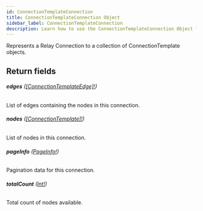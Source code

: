 ```yaml
---
id: ConnectionTemplateConnection
title: ConnectionTemplateConnection Object
sidebar_label: ConnectionTemplateConnection
description: Learn how to use the ConnectionTemplateConnection Object for Builder's API.
---
```


Represents a Relay Connection to a collection of ConnectionTemplate objects.

## Return fields

###### <b>edges</b> ([[ConnectionTemplateEdge]!](/composer/builder/api/schema/object/ConnectionTemplateEdge.mdx))

List of edges containing the nodes in this connection.

###### <b>nodes</b> ([[ConnectionTemplate]!](/composer/builder/api/schema/object/ConnectionTemplate.mdx))

List of nodes in this connection.

###### <b>pageInfo</b> ([PageInfo!](/composer/builder/api/schema/object/PageInfo.mdx))

Pagination data for this connection.

###### <b>totalCount</b> ([Int!](/composer/builder/api/schema/scalar/Int.mdx))

Total count of nodes available.
